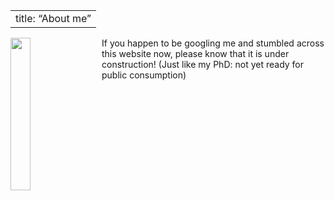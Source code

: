 
---
title: "About me"
---

<img src="IMG_6790.jpg" style="width:25%; margin-right: 20px" align="left">

If you happen to be googling me and stumbled across this website now, please know that it is under construction! (Just like my PhD: not yet ready for public consumption)